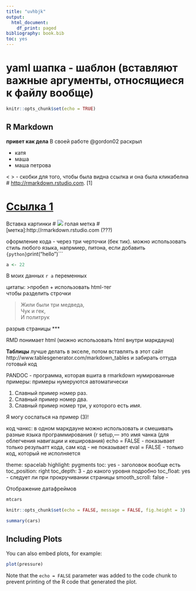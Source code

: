 ```yaml
---
title: "uvhbjk"
output:
  html_document:
    df_print: paged
bibliography: book.bib
toc: yes
---
```

# yaml шапка - шаблон (вставляют важные аргументы, относящиеся к файлу вообще)


```r
knitr::opts_chunk$set(echo = TRUE)
```

## R Markdown
__привет как дела__
В своей работе @gordon02 раскрыл

* катя
* маша 
 * маша петрова

< > - скобки для того, чтобы была видна ссылка и она была кликабелна # <http://rmarkdown.rstudio.com>.
[1]

# [Ссылка 1](https://agricolamz.github.io/2018_ANDAN_course_winter/2_ex.html)


Вставка картинки
# ![](https://raw.githubusercontent.com/agricolamz/2018_ANDAN_course_winter/master/rmarkdown.png)
голая метка
# [метка]:http://rmarkdown.rstudio.com  (???)

оформление кода - через три черточки (бек тик). можно использовать стиль любого языка, напрмиер, питона, если добавить ```{python}
```print("hello")```

```r
a <- 22
```

В моих данных `r a` переменных

цитаты: >пробел + использовать html-тег <br> чтобы разделить строчки 

> Жили были три медведа, <br>
> Чук и гек, <br>
> И политрук <br>


разрыв страницы ***

RMD понимает html (можно использовать html внутри маркдауна)

__Таблицы__ лучше делать в экселе, потом вставлять в этот сайт http://www.tablesgenerator.com/markdown_tables и забирать оттуда готовый код

PANDOC - программа, которая вшита в rmarkdown
нумированные примеры: примеры нумеруются автоматически

(@) Славный пример номер раз.
(@) Славный пример номер два.
(@three) Славный пример номер три, у которого есть *имя*.

Я могу сослаться на пример (@three)!



код чанкс: в одном маркдауне можно использовать и смешивать разные языка программирования
{r setup,--- это имя чанка (для облегчения навигации и кеширования)
echo = FALSE - показывает только резульатт кода, сам код - не показывает 
eval = FALSE - только код, который не исполняется 

theme: spacelab
    highlight: pygments
    toc: yes - заголовок вообще есть
    toc_position: right
    toc_depth: 3 - до какого уровня подробно
    toc_float: yes - следует ли при прокручивании страницы
    smooth_scroll: false -

Отображение датафреймов

```r
mtcars
```

```r
knitr::opts_chunk$set(echo = FALSE, message = FALSE, fig.height = 3)
```


```r
summary(cars)
```

## Including Plots

You can also embed plots, for example:

```r
plot(pressure)
```

Note that the `echo = FALSE` parameter was added to the code chunk to prevent printing of the R code that generated the plot.
